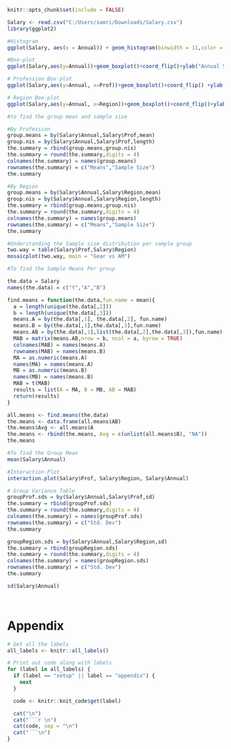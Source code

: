 ```r
knitr::opts_chunk$set(include = FALSE)
```

```r
Salary <- read.csv("C:/Users/samri/Downloads/Salary.csv")
library(ggplot2)

#Histogram
ggplot(Salary, aes(x = Annual)) + geom_histogram(binwidth = 11,color = "black",fill = "white")+xlab("Annual Salary (In tens of Thousands)") +ggtitle("Histogram - Overall Distribution Annual Salary")

#Box-plot
ggplot(Salary,aes(y=Annual))+geom_boxplot()+coord_flip()+ylab("Annual Salary (In tens of Thousands)")+ggtitle("Boxplot - Overall Distribution Annual Salary")
```


```r

# Profession Box-plot
ggplot(Salary,aes(y=Annual, x=Prof))+geom_boxplot()+coord_flip() +ylab("Annual Salary (In tens of Thousands)")+xlab("Profession")+ggtitle("Boxplot - Distribution of Annual Salary by Profession")

# Region Box-plot
ggplot(Salary,aes(y=Annual, x=Region))+geom_boxplot()+coord_flip()+ylab("Annual Salary (In tens of Thousands)")+xlab("Region")+ggtitle("Boxplot - Distribution of Annual Salary by Region")
```


```r
#to find the group mean and sample size

#By Profession
group.means = by(Salary$Annual,Salary$Prof,mean)
group.nis = by(Salary$Annual,Salary$Prof,length)
the.summary = rbind(group.means,group.nis)
the.summary = round(the.summary,digits = 4)
colnames(the.summary) = names(group.means)
rownames(the.summary) = c("Means","Sample Size")
the.summary  

#By Region
group.means = by(Salary$Annual,Salary$Region,mean)
group.nis = by(Salary$Annual,Salary$Region,length)
the.summary = rbind(group.means,group.nis)
the.summary = round(the.summary,digits = 4)
colnames(the.summary) = names(group.means)
rownames(the.summary) = c("Means","Sample Size")
the.summary

#Understanding the Sample size distribution per sample group
two.way = table(Salary$Prof,Salary$Region)
mosaicplot(two.way, main = "Gear vs AM")

#To find the Sample Means Per group

the.data = Salary
names(the.data) = c("Y","A","B")

find.means = function(the.data,fun.name = mean){
  a = length(unique(the.data[,2]))
  b = length(unique(the.data[,3]))
  means.A = by(the.data[,1], the.data[,2], fun.name)
  means.B = by(the.data[,1],the.data[,3],fun.name)
  means.AB = by(the.data[,1],list(the.data[,2],the.data[,3]),fun.name)
  MAB = matrix(means.AB,nrow = b, ncol = a, byrow = TRUE)
  colnames(MAB) = names(means.A)
  rownames(MAB) = names(means.B)
  MA = as.numeric(means.A)
  names(MA) = names(means.A)
  MB = as.numeric(means.B)
  names(MB) = names(means.B)
  MAB = t(MAB)
  results = list(A = MA, B = MB, AB = MAB)
  return(results)
}

all.means <- find.means(the.data)
the.means <- data.frame(all.means$AB)
the.means$Avg <- all.means$A
the.means <- rbind(the.means, Avg = c(unlist(all.means$B), "NA"))
the.means

#To find the Group Mean
mean(Salary$Annual)

#Interaction Plot
interaction.plot(Salary$Prof, Salary$Region, Salary$Annual)

# Group Variance Table
groupProf.sds = by(Salary$Annual,Salary$Prof,sd)
the.summary = rbind(groupProf.sds)
the.summary = round(the.summary,digits = 4)
colnames(the.summary) = names(groupProf.sds)
rownames(the.summary) = c("Std. Dev")
the.summary

groupRegion.sds = by(Salary$Annual,Salary$Region,sd)
the.summary = rbind(groupRegion.sds)
the.summary = round(the.summary,digits = 4)
colnames(the.summary) = names(groupRegion.sds)
rownames(the.summary) = c("Std. Dev")
the.summary

sd(Salary$Annual)
```

```r
```


```r
```

# Appendix
```r
# Get all the labels
all_labels <- knitr::all_labels()

# Print out code along with labels
for (label in all_labels) {
  if (label == "setup" || label == "appendix") {
    next
  }

  code <- knitr::knit_code$get(label)

  cat("\n")
  cat("```r \n")
  cat(code, sep = "\n")
  cat("```\n")
}
```